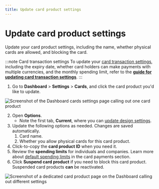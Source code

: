 ```yaml
---
title: Update card product settings
---
```


# Update card product settings

Update your card product settings, including the name, whether physical cards are allowed, and blocking the card.

:::note Card transaction settings
To update your [card transaction settings](../../payments/cards/index.mdx#transaction-settings), including the expiry date, whether card holders can make payments with multiple currencies, and the monthly spending limit, refer to the [**guide for updating card transaction settings**](../../payments/cards/guide-update.mdx).
:::

1. Go to **Dashboard** > **Settings** > **Cards**, and click the card product you'd like to update.

![Screenshot of the Dashboard cards settings page calling out one card product](../../../images/topics/cards/cards-product-update.png)

2. Open **Options**.
    - Note the first tab, **Current**, where you can [update design settings](../design/guide-standard.mdx#configure).
1. Update the following options as needed. Changes are saved automatically.
    1. Card name.
    1. Whether you allow physical cards for this card product.
1. Click-to-copy the **card product ID** when you need it.
1. Review the **spending limits** for individuals and companies. Learn more about [default spending limits](../../payments/cards/index.mdx#limits) in the card payments section.
1. Click **Suspend card product** if you need to block this card product. Suspended card products **can** be reactivated.

![Screenshot of a dedicated card product page on the Dashboard calling out different settings](../../../images/topics/cards/cards-dashboard-settings-detailed.png)